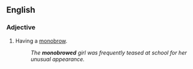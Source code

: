 ==English==

===Adjective===
{{en-adj|-}}

# Having a [[monobrow]].
#: ''The '''monobrowed''' girl was frequently teased at school for her unusual appearance.''